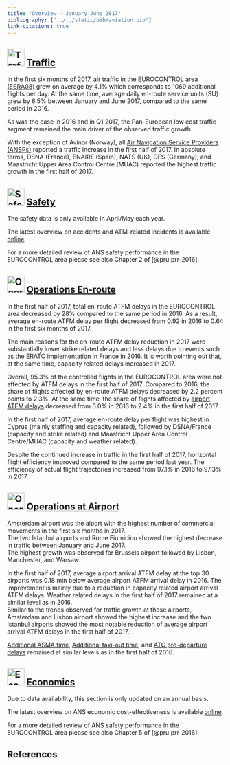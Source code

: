 ```yaml
---
title: "Overview - January-June 2017"
bibliography: ["../../static/bib/aviation.bib"]
link-citations: true
---
```

<style>
.headimg {
    float:left;
    margin-right:5px;
}
.leadimg {
    margin-left:3px;
}
</style>

## <img src="/images/prcq-traffic.png" width="40" height="40" alt="Traffic"> [Traffic][traffic]

In the first six months of 2017, air traffic in the EUROCONTROL area [(ESRA08)][esra08] grew on average by 4.1%
which corresponds to 1069 additional flights per day. At the same time, average daily en-route service units (SU)
grew by 6.5% between January and June 2017, compared to the same period in 2016.

As was the case in 2016 and in Q1 2017, the Pan-European low cost traffic segment remained the main driver of the observed traffic growth.

With the exception of Avinor (Norway), all [Air Navigation Service Providers (ANSPs)][ansp]  reported a
traffic increase in the first half of 2017. In absolute terms, DSNA (France), ENAIRE (Spain), NATS (UK),
DFS (Germany), and Maastricht Upper Area Control Centre (MUAC) reported the highest traffic growth
in the first half of 2017.







## <img src="/images/prcq-safety.png" width="40" height="40" alt="Safety"> [Safety][safety]

The safety data is only available in April/May each year.

The latest overview on accidents and ATM-related incidents is available [online][safety].

For a more detailed review of ANS safety performance in the EUROCONTROL area please see also Chapter 2 of [@pru:prr-2016].







## <img src="/images/prcq-operations-enroute.png" width="40" height="40" alt="Operations En-route"> [Operations En-route][ops_ert]

In the first half of 2017, total en-route ATFM delays in the EUROCONTROL area decreased by 28% compared to the same period in 2016. As a result, average en-route ATFM delay per flight decreased from 0.92 in 2016 to 0.64 in the first six months of 2017.

The main reasons for the en-route ATFM delay reduction in 2017 were substantially lower strike related delays and less delays due to events such as the ERATO implementation in France in 2016. It is worth pointing out that, at the same time, capacity related delays increased in 2017.

Overall, 95.3% of the controlled flights in the EUROCONTROL area were not affected by ATFM delays in the first half of 2017.
Compared to 2016, the share of flights affected by en-route ATFM delays decreased by 2.2 percent points to 2.3%. At the same time, the share of flights affected by <a href='{{"/prcq/ops-airport.html"| prepend: site.baseurl | prepend: site.url }}'>airport ATFM delays</a> decreased from 3.0% in 2016 to 2.4% in the first half of 2017.

In the first half of 2017, average en-route delay per flight was highest in Cyprus (mainly staffing and capacity related), followed by DSNA/France (capacity and strike related) and Maastricht Upper Area Control Centre/MUAC (capacity and weather related).

Despite the continued increase in traffic in the first half of 2017, horizontal flight efficiency improved compared to the same period last year. The efficiency of actual flight trajectories increased from 97.1% in 2016 to 97.3% in 2017.









##  <img src="/images/prcq-operations-airport.png" width="40" height="40" alt="Operations at Airports"> [Operations at Airport][ops_apt]

Amsterdam airport was the aiport with the highest number of commercial movements in the first six months in 2017. <br>
The two Istanbul airports and Rome Fiumicino showed the highest decrease in traffic between January and June 2017. <br>
The highest growth was observed for Brussels airport followed by Lisbon, Manchester, and Warsaw.<br>

In the first half of 2017, average airport arrival ATFM delay at the top 30 airports was 0.18 min below average airport ATFM arrival delay in 2016. The improvement is mainly due to a reduction in capacity related airport arrival ATFM delays. Weather related delays in the first half of 2017 remained at a similar level as in 2016. <br>
Similar to the trends observed for traffic growth at those airports, Amsterdam and Lisbon airport showed the highest increase and the two Istanbul airports showed the most notable reduction of average airport arrival ATFM delays in the first half of 2017.

<a href='{{"/references/definition/additional_asma_time.html"| prepend: site.baseurl | prepend: site.url }}'>Additional ASMA time</a>, <a href='{{"/references/definition/additional_taxi-out_time.html"| prepend: site.baseurl | prepend: site.url }}'>Additional taxi-out time</a>, and <a href='{{"/references/definition/atc_pre-departure_delay.html"| prepend: site.baseurl | prepend: site.url }}'>ATC pre-departure delays</a> remained at similar levels as in the first half of 2016.





## <img src="/images/prcq-economics.png" width="40" height="40" alt="Economics"> [Economics][economics]

Due to data availability, this section is only updated on an annual basis.

The latest overview on ANS economic cost-effectiveness is available [online][economics].

For a more detailed review of ANS safety performance in the EUROCONTROL area please see also Chapter 5 of [@pru:prr-2016].


## References

[composite_hr]: /reference/definition/composite-flight-hour/ "Composite Flight Hour definition"
[esra08]: /reference/definition/esra-2008-Area/ "ESRA 08 Area"
[ectl_area]: /reference/definition/eurocontrol-area/ "EUROCONTROL Area"
[atfm_dly]: /reference/definition/atfm-delay/ "ATFM Delay"
[atc_pre]: /reference/definition/atc-pre-departure-delay/ "ATC Pre-departure Delay"
[a_cdm]: /reference/acronym/a-cdm/ "A-CDM"
[asma_add]: /reference/definition/additional-asma-time/ "Additional ASMA time"

[ansp]: /reference/acronym/ansp/ "Air Navigation Service Provider"
[ans]: /reference/acronym/ans/ "Air Navigation Services"
[upa]: /reference/acronym/upa/ "Unauthorised Penetrations of Airspace"
[smi]: /reference/acronym/smi/ "Separation Minima Infringements (SMIs)"
[ri]: /reference/acronym/ri/ "Runway Incursions (RIs)"
[alosp]: /reference/acronym/alosp/ "Acceptable Level of Safety Performance (ALoSP)"
[acc]: /reference/acronym/acc/ "Area Control Center"
[nm]: /reference/acronym/nm/ "Network Manager"
[fra]: /reference/acronym/fra/ "Free Route Airspace (FRA)"

[vfe_cdo]: /reference/methodology/cd-vertical-flight-efficiency-pi/ "Vertical En-route Flight Efficiency"
[hfe]: /reference/methodology/horizontal-flight-efficiency-pi/ "Horizontal En-route Flight Efficiency"

[traffic]: /prcq/traffic/ "Traffic"
[safety]: /prcq/safety/ "Safety"
[ops_apt]: /prcq/ops-airport/ "Operations at Airports"
[ops_ert]: /prcq/ops-en-route/ "Operations En-route"
[economics]: /prcq/economics/ "Economics"
[prr2016]: http://www.eurocontrol.int/publications/performance-review-report-prr-2016 "PRR 2016"